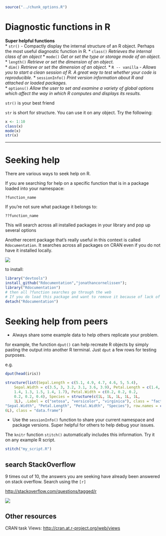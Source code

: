 ```{r, include = FALSE}
source("../chunk_options.R")
```

# Diagnostic functions in R

**Super helpful functions**  
* `str()` - Compactly display the internal structure of an R object. Perhaps the most useful diagnostic function in R.
* `class()` *Retrieves the internal class of an object*
* `mode()` *Get or set the type or storage mode of an object.*
* `length()` *Retrieve or set the dimension of an object.*  
* `dim()` *Retrieve or set the dimension of an object.*
* `R -- vanilla` - *Allows you to start a clean session of R. A great way to test whether your code is reproducible.*
* `sessionInfo()` *Print version information about R and attached or loaded packages.*  
* `options()` *Allow the user to set and examine a variety of global options which affect the way in which R computes and displays its results.*

`str()` is your best friend

`str` is short for structure. You can use it on any object. Try the following:

```{r, eval = TRUE}
x <- 1:10
class(x)
mode(x)
str(x)
```




---

# Seeking help

There are various ways to seek help on R.

If you are searching for help on a specific function that is in a package loaded into your namespace:

```
?function_name
```

If you're not sure what package it belongs to:

```
??function_name
```

This will search across all installed packages in your library and pop up several options

Another recent package that's really useful in this context is called `Rdocumentation`. It searches across all packages on CRAN even if you do not have it installed locally.

![](rdocumentation.png)

to install:

```{r, eval = FALSE}
library("devtools")
install_github("Rdocumentation","jonathancornelissen");
library("Rdocumentation")
# then all ?function searches go through the web
# If you do load this package and want to remove it because of lack of internet, use
detach("Rdocumentation")
```


# Seeking help from peers

* Always share some example data to help others replicate your problem.

for example, the function `dput()` can help recreate R objects by simply pasting the output into another R terminal. Just `dput` a few rows for testing purposes.

e.g.

```{r, eval = TRUE}
dput(head(iris))

structure(list(Sepal.Length = c(5.1, 4.9, 4.7, 4.6, 5, 5.4), 
    Sepal.Width = c(3.5, 3, 3.2, 3.1, 3.6, 3.9), Petal.Length = c(1.4, 
    1.4, 1.3, 1.5, 1.4, 1.7), Petal.Width = c(0.2, 0.2, 0.2, 
    0.2, 0.2, 0.4), Species = structure(c(1L, 1L, 1L, 1L, 1L, 
    1L), .Label = c("setosa", "versicolor", "virginica"), class = "factor")), .Names = c("Sepal.Length", 
"Sepal.Width", "Petal.Length", "Petal.Width", "Species"), row.names = c(NA, 
6L), class = "data.frame")
```


* Use the `sessionInfo()` function to share your current namespace and package versions. Super helpful for others to help debug your issues.

The `knitr` function `stitch()` automatically includes this information. Try it on any example R script.

```{r, eval = FALSE}
stitch("my_script.R")
```


## search StackOverflow

9 times out of 10, the answers you are seeking have already been answered on stack overflow. Search using the `[r]`

[http://stackoverflow.com/questions/tagged/r](http://stackoverflow.com/questions/tagged/r)

![](stackoverflow.png)


## Other resources

CRAN task Views: [http://cran.at.r-project.org/web/views](http://cran.at.r-project.org/web/views)


